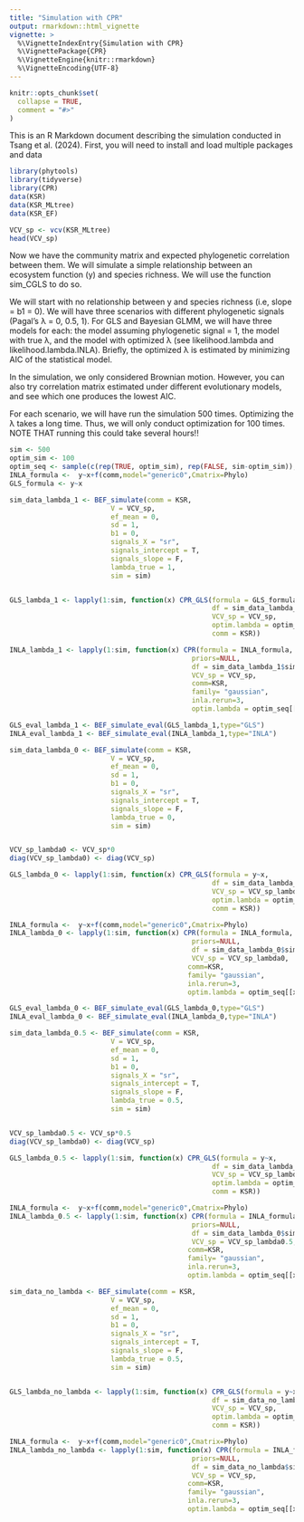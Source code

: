 ```yaml
---
title: "Simulation with CPR"
output: rmarkdown::html_vignette
vignette: >
  %\VignetteIndexEntry{Simulation with CPR}
  %\VignettePackage{CPR}
  %\VignetteEngine{knitr::rmarkdown}
  %\VignetteEncoding{UTF-8}
---
```


```r
knitr::opts_chunk$set(
  collapse = TRUE,
  comment = "#>"
)
```
This is an R Markdown document describing the simulation conducted in Tsang et al. (2024). 
First, you will need to install and load multiple packages and data

```r
library(phytools)
library(tidyverse)
library(CPR)
data(KSR)
data(KSR_MLtree)
data(KSR_EF)

```

```r
VCV_sp <- vcv(KSR_MLtree) 
head(VCV_sp)
```
Now we have the community matrix and expected phylogenetic correlation between them. We will simulate a simple relationship between an ecosystem function (y) and species richness. We will use the function sim_CGLS to do so. 

We will start with no relationship between y and species richness (i.e, slope = b1 = 0). We will have three scenarios with different phylogenetic signals (Pagal's λ = 0, 0.5, 1). For GLS and Bayesian GLMM, we will have three models for each: the model assuming phylogenetic signal = 1, the model with true λ, and the model with optimized λ (see likelihood.lambda and likelihood.lambda.INLA). Briefly, the optimized λ is estimated by minimizing AIC of the statistical model.

In the simulation, we only considered Brownian motion. However, you can also try correlation matrix estimated under different evolutionary models, and see which one produces the lowest AIC.

For each scenario, we will have run the simulation 500 times. Optimizing the λ takes a long time. Thus, we will only conduct optimization for 100 times. NOTE THAT running this could take several hours!!

```r
sim <- 500
optim_sim <- 100
optim_seq <- sample(c(rep(TRUE, optim_sim), rep(FALSE, sim-optim_sim)), sim ,replace = F)
INLA_formula <-  y~x+f(comm,model="generic0",Cmatrix=Phylo)
GLS_formula <- y~x

sim_data_lambda_1 <- BEF_simulate(comm = KSR,
                         V = VCV_sp,
                         ef_mean = 0,
                         sd = 1,
                         b1 = 0,
                         signals_X = "sr",
                         signals_intercept = T,
                         signals_slope = F,
                         lambda_true = 1,
                         sim = sim)


GLS_lambda_1 <- lapply(1:sim, function(x) CPR_GLS(formula = GLS_formula,
                                                  df = sim_data_lambda_1$sim_dat[[x]],
                                                  VCV_sp = VCV_sp,
                                                  optim.lambda = optim_seq[[x]],
                                                  comm = KSR))

INLA_lambda_1 <- lapply(1:sim, function(x) CPR(formula = INLA_formula,
                                             priors=NULL,
                                             df = sim_data_lambda_1$sim_dat[[x]],
                                             VCV_sp = VCV_sp,
                                             comm=KSR,
                                             family= "gaussian",
                                             inla.rerun=3,
                                             optim.lambda = optim_seq[[x]]))

GLS_eval_lambda_1 <- BEF_simulate_eval(GLS_lambda_1,type="GLS")
INLA_eval_lambda_1 <- BEF_simulate_eval(INLA_lambda_1,type="INLA")

```

```r
sim_data_lambda_0 <- BEF_simulate(comm = KSR,
                         V = VCV_sp,
                         ef_mean = 0,
                         sd = 1,
                         b1 = 0,
                         signals_X = "sr",
                         signals_intercept = T,
                         signals_slope = F,
                         lambda_true = 0,
                         sim = sim)


VCV_sp_lambda0 <- VCV_sp*0
diag(VCV_sp_lambda0) <- diag(VCV_sp)

GLS_lambda_0 <- lapply(1:sim, function(x) CPR_GLS(formula = y~x,
                                                  df = sim_data_lambda_0$sim_dat[[x]],
                                                  VCV_sp = VCV_sp_lambda0,
                                                  optim.lambda = optim_seq[[x]],
                                                  comm = KSR))

INLA_formula <-  y~x+f(comm,model="generic0",Cmatrix=Phylo)
INLA_lambda_0 <- lapply(1:sim, function(x) CPR(formula = INLA_formula,
                                             priors=NULL,
                                             df = sim_data_lambda_0$sim_dat[[x]],
                                             VCV_sp = VCV_sp_lambda0,
                                            comm=KSR,
                                            family= "gaussian",
                                            inla.rerun=3,
                                            optim.lambda = optim_seq[[x]]))

GLS_eval_lambda_0 <- BEF_simulate_eval(GLS_lambda_0,type="GLS")
INLA_eval_lambda_0 <- BEF_simulate_eval(INLA_lambda_0,type="INLA")

```

```r
sim_data_lambda_0.5 <- BEF_simulate(comm = KSR,
                         V = VCV_sp,
                         ef_mean = 0,
                         sd = 1,
                         b1 = 0,
                         signals_X = "sr",
                         signals_intercept = T,
                         signals_slope = F,
                         lambda_true = 0.5,
                         sim = sim)


VCV_sp_lambda0.5 <- VCV_sp*0.5
diag(VCV_sp_lambda0) <- diag(VCV_sp)

GLS_lambda_0.5 <- lapply(1:sim, function(x) CPR_GLS(formula = y~x,
                                                  df = sim_data_lambda_0$sim_dat[[x]],
                                                  VCV_sp = VCV_sp_lambda0.5,
                                                  optim.lambda = optim_seq[[x]],
                                                  comm = KSR))

INLA_formula <-  y~x+f(comm,model="generic0",Cmatrix=Phylo)
INLA_lambda_0.5 <- lapply(1:sim, function(x) CPR(formula = INLA_formula,
                                             priors=NULL,
                                             df = sim_data_lambda_0$sim_dat[[x]],
                                             VCV_sp = VCV_sp_lambda0.5,
                                            comm=KSR,
                                            family= "gaussian",
                                            inla.rerun=3,
                                            optim.lambda = optim_seq[[x]]))

```

```r
sim_data_no_lambda <- BEF_simulate(comm = KSR,
                         V = VCV_sp,
                         ef_mean = 0,
                         sd = 1,
                         b1 = 0,
                         signals_X = "sr",
                         signals_intercept = T,
                         signals_slope = F,
                         lambda_true = 0.5,
                         sim = sim)


GLS_lambda_no_lambda <- lapply(1:sim, function(x) CPR_GLS(formula = y~x,
                                                  df = sim_data_no_lambda$sim_dat[[x]],
                                                  VCV_sp = VCV_sp,
                                                  optim.lambda = optim_seq[[x]],
                                                  comm = KSR))

INLA_formula <-  y~x+f(comm,model="generic0",Cmatrix=Phylo)
INLA_lambda_no_lambda <- lapply(1:sim, function(x) CPR(formula = INLA_formula,
                                             priors=NULL,
                                             df = sim_data_no_lambda$sim_dat[[x]],
                                             VCV_sp = VCV_sp,
                                            comm=KSR,
                                            family= "gaussian",
                                            inla.rerun=3,
                                            optim.lambda = optim_seq[[x]]))

```
